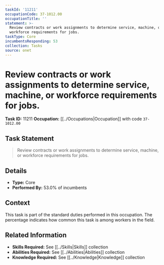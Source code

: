 ```yaml
---
taskId: '11211'
occupationCode: 37-1012.00
occupationTitle: ''
statement: >-
  Review contracts or work assignments to determine service, machine, or
  workforce requirements for jobs.
taskType: Core
incumbentsResponding: 53
collection: Tasks
source: onet
---
```

# Review contracts or work assignments to determine service, machine, or workforce requirements for jobs.

**Task ID:** 11211
**Occupation:** [[../Occupations|Occupation]] with code `37-1012.00`

## Task Statement

> Review contracts or work assignments to determine service, machine, or workforce requirements for jobs.

## Details

- **Type:** Core
- **Performed By:** 53.0% of incumbents

## Context

This task is part of the standard duties performed in this occupation. The percentage indicates how common this task is among workers in the field.

## Related Information

- **Skills Required:** See [[../Skills|Skills]] collection
- **Abilities Required:** See [[../Abilities|Abilities]] collection
- **Knowledge Required:** See [[../Knowledge|Knowledge]] collection
